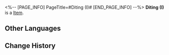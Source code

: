 <%-- [PAGE_INFO]
PageTitle=#Diting (I)#
[END_PAGE_INFO] --%>
{{Item Infobox
|id          = 252391
|image       = Item Diting (I).png{{subst:void|<!--$UPLOAD:<<SpriteOutput/Quest/PlanetFes/SwapCardPic/SwapCardPiece/3001_1.png>-<Item Diting (I).png>-<Item Icons>>-->}}
|type        = 
|invCategory = 
|rarity      = 5
|effect      = 
|description = Complete a Memory Card set to gain buffs.
}}
{{Description|The trailblazing memories deep in your mind will provide inspiration to the game once you recall it in full.}}
'''Diting (I)''' is a [[Item]].

==Other Languages==
{{Other Languages
|en   = Diting (I)
|zhs  = 谛听-Ⅰ
|zht  = 諦聽-Ⅰ
|ja   = 諦聴-I
|ko   = 경청-Ⅰ
|es   = Diting&nbsp;I
|fr   = Truffie (I)
|ru   = Дитин I
|th   = Diting I
|vi   = Diting-I
|de   = Diting (I)
|id   = Diting I
|pt   = Diting (I)
}}

==Change History==
{{Change History|3.2}}